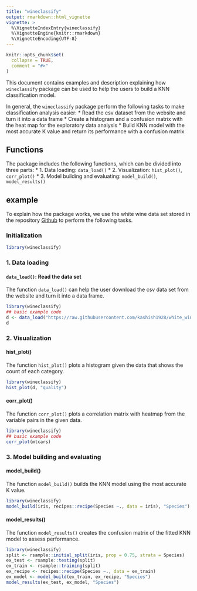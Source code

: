 ```yaml
---
title: "wineclassify"
output: rmarkdown::html_vignette
vignette: >
  %\VignetteIndexEntry{wineclassify}
  %\VignetteEngine{knitr::rmarkdown}
  %\VignetteEncoding{UTF-8}
---
```


```r
knitr::opts_chunk$set(
  collapse = TRUE,
  comment = "#>"
)
```

This document contains examples and description explaining how `wineclassify` package can be used to help the users to build a KNN classification model.

In general, the `wineclassify` package perform the following tasks to make classification analysis easier:
* Read the csv dataset from the website and turn it into a data frame
* Create a histogram and a confusion matrix with the heat map for the exploratory data analysis
* Build KNN model with the most accurate K value and return its performance with a confusion matrix

## Functions
The package includes the following functions, which can be divided into three parts:
* 1. Data loading: `data_load()` 
* 2. Visualization: `hist_plot()`, `corr_plot()`
* 3. Model building and evaluating: `model_build()`, `model_results()`

## example
To explain how the package works, we use the white wine data set stored in the repository [Github](https://raw.githubusercontent.com/kashish1928/white_wine_dataset/main/winequality-white.csv) to perform the following tasks.

### Initialization
```r
library(wineclassify)
```

### 1. Data loading
#### `data_load()`: Read the data set
The function `data_load()` can help the user download the csv data set from the website and turn it into a data frame.
```r
library(wineclassify)
## basic example code
d <- data_load("https://raw.githubusercontent.com/kashish1928/white_wine_dataset/main/winequality-white.csv", ";")
d
```

### 2. Visualization
#### hist_plot()
The function `hist_plot()` plots a histogram given the data that shows the count of each category.
```r
library(wineclassify)
hist_plot(d, "quality")
```

#### corr_plot()
The function `corr_plot()` plots a correlation matrix with heatmap from the variable pairs in the given data.
```r
library(wineclassify)
## basic example code
corr_plot(mtcars)
```

### 3. Model building and evaluating
#### model_build()
The function `model_build()` builds the KNN model using the most accurate K value.
```r
library(wineclassify)
model_build(iris, recipes::recipe(Species ~., data = iris), "Species")
```

#### model_results()
The function `model_results()` creates the confusion matrix of the fitted KNN model to assess performance.
```r
library(wineclassify)
split <- rsample::initial_split(iris, prop = 0.75, strata = Species)
ex_test <- rsample::testing(split)
ex_train <- rsample::training(split)
ex_recipe <- recipes::recipe(Species ~., data = ex_train)
ex_model <- model_build(ex_train, ex_recipe, "Species")
model_results(ex_test, ex_model, "Species")
```
